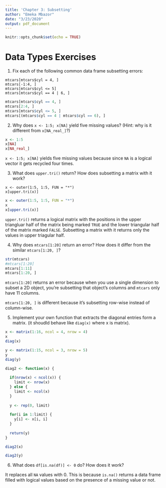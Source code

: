 ```yaml
---
title: 'Chapter 3: Subsetting'
author: "Emeka Mbazor"
date: "3/23/2020"
output: pdf_document
---
```


```r
knitr::opts_chunk$set(echo = TRUE)
```

# Data Types Exercises

1. Fix each of the following common data frame subsetting errors:

```
mtcars[mtcars$cyl = 4, ]
mtcars[-1:4, ]
mtcars[mtcars$cyl <= 5]
mtcars[mtcars$cyl == 4 | 6, ]
```

```r
mtcars[mtcars$cyl == 4, ]
mtcars[2:4, ]
mtcars[mtcars$cyl <= 5, ]
mtcars[(mtcars$cyl == 4 | mtcars$cyl == 6), ]
```

2. Why does `x <- 1:5; x[NA]` yield five missing values? (Hint: why is it different from `x[NA_real_]`?)

```r
x <- 1:5
x[NA]
x[NA_real_]
```

`x <- 1:5; x[NA]` yields five missing values because since `NA` is a logical vector it gets recycled four times. 

3. What does `upper.tri()` return? How does subsetting a matrix with it work? 

```
x <- outer(1:5, 1:5, FUN = "*")
x[upper.tri(x)]
```

```r
x <- outer(1:5, 1:5, FUN = "*")
x
x[upper.tri(x)]
```

`upper.tri()` returns a logical matrix with the positions in the upper triangluar half of the matrix being marked `TRUE` and the lower triangular half of the matrix marked `FALSE`. Subsetting a matrix with it returns only the values in upper triagular half.

4. Why does `mtcars[1:20]` return an error? How does it differ from the similar `mtcars[1:20, ]`?

```r
str(mtcars)
#mtcars[1:20]
mtcars[1:11]
mtcars[1:20, ]
```

`mtcars[1:20]` returns an error because when you use a single dimension to subset a 2D object, you're subsetting that object's columns and `mtcars` only have 11 columns. 

`mtcars[1:20, ]` is different because it's subsetting row-wise instead of column-wise.


5. Implement your own function that extracts the diagonal entries form a matrix. (it shoudld behave like `diag(x)` where x is matrix).

```r
x <- matrix(1:16, ncol = 4, nrow = 4)
x
diag(x)

y <- matrix(1:15, ncol = 3, nrow = 5)
y
diag(y)

diag2 <- function(x) {
  
  if(nrow(x) < ncol(x)) {
    limit <- nrow(x)
  } else {
    limit <- ncol(x)
  }
  
  y <- rep(0, limit)
  
  for(i in 1:limit) {
    y[i] <- x[i, i] 
  }
  
  return(y)
}

diag2(x)

diag2(y)
```

6. What does `df[is.na(df)] <- 0` do? How does it work?

It replaces all `NA` values with 0. This is because `is.na()` returns a data frame filled with logical values based on the presence of a missing value or not. 

